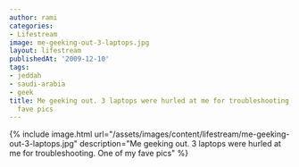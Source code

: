 ```yaml
---
author: rami
categories:
- Lifestream
image: me-geeking-out-3-laptops.jpg
layout: lifestream
publishedAt: '2009-12-10'
tags:
- jeddah
- saudi-arabia
- geek
title: Me geeking out. 3 laptops were hurled at me for troubleshooting. One of my
  fave pics
---
```


{% include image.html url="/assets/images/content/lifestream/me-geeking-out-3-laptops.jpg" description="Me geeking out. 3 laptops were hurled at me for troubleshooting. One of my fave pics" %}